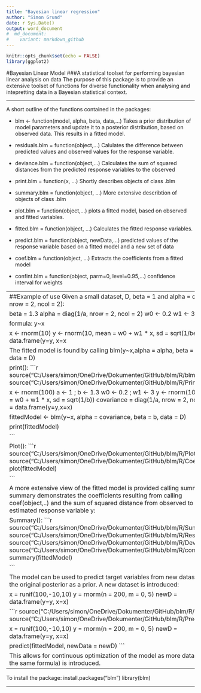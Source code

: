 ```yaml
---
title: "Bayesian linear regression"
author: "Simon Grund"
date: r Sys.Date()
output: word_document
#  md_document:
#    variant: markdown_github
---
```


```r
knitr::opts_chunk$set(echo = FALSE)
library(ggplot2)
```

#Bayesian Linear Model
###A statistical toolset for performing bayesian linear analysis on data
The purpose of this package is to provide an extensive toolset of functions for diverse functionality when analysing and intepretting data in a Bayesian statistical context. 

------------------------------------------------------------------------------

A short outline of the functions contained in the packages:

* blm <- function(model, alpha, beta, data,...) 
  Takes a prior distribution of model parameters and update it to a posterior
  distribution, based on observed data. This results in a fitted model.

* residuals.blm = function(object,...)
  Calulates the difference between predicted values and observed values for the response variable.

* deviance.blm = function(object,...)
  Calculates the sum of squared distances from the predicted response variables to the observed

* print.blm = function(x, ...) 
  Shortly describes objects of class .blm

* summary.blm = function(object, ...)
  More extensive describtion of objects of class .blm

* plot.blm = function(object,...)
  plots a fitted model, based on observed and fitted variables.

* fitted.blm = function(object, ...)
  Calculates the fitted response variables.

* predict.blm = function(object, newData,...)
  predicted values of the response variable based on a fitted model and a new set of data

* coef.blm = function(object, ...)
  Extracts the coefficients from a fitted model

* confint.blm = function(object, parm=0, level=0.95,...)
  confidence interval for weights 

------------------------------------------------------------------------------
##Example of use
Given a small dataset, D, beta = 1 and alpha = diag(1, nrow = 2, ncol = 2):

beta = 1.3
alpha = diag(1/a, nrow = 2, ncol = 2)
w0 <- 0.2
w1 <- 3

formula:
y~x

x <- rnorm(10)
y <- rnorm(10, mean = w0 + w1 * x, sd = sqrt(1/beta))
D = data.frame(y=y, x=x

The fitted model is found by calling
blm(y~x,alpha = alpha, beta = beta, data = D)

print():
```r
source("C:/Users/simon/OneDrive/Dokumenter/GitHub/blm/R/blm.R")
source("C:/Users/simon/OneDrive/Dokumenter/GitHub/blm/R/Print.R")

x <- rnorm(100)
a <- 1 ; b <- 1.3
w0 <- 0.2 ; w1 <- 3
y <- rnorm(100, mean = w0 + w1 * x, sd = sqrt(1/b))
covariance = diag(1/a, nrow = 2, ncol = 2)
D = data.frame(y=y,x=x)

fittedModel <- blm(y~x, alpha = covariance, beta = b, data = D)


print(fittedModel)

```

Plot():
```r
source("C:/Users/simon/OneDrive/Dokumenter/GitHub/blm/R/Plot.R")
source("C:/Users/simon/OneDrive/Dokumenter/GitHub/blm/R/Coef.R")
plot(fittedModel)

```

A more extensive view of the fitted model is provided calling summary. The summary demonstrates the coefficients resulting from calling coef(object,..) and the sum of squared distance from observed to estimated response variable y:

Summary():
```r
source("C:/Users/simon/OneDrive/Dokumenter/GitHub/blm/R/Summary.R")
source("C:/Users/simon/OneDrive/Dokumenter/GitHub/blm/R/Residuals.R")
source("C:/Users/simon/OneDrive/Dokumenter/GitHub/blm/R/Deviance.R")
source("C:/Users/simon/OneDrive/Dokumenter/GitHub/blm/R/confint.R")
summary(fittedModel)

```

The model can be used to predict target variables from new datasets, using the original posterior as a prior. A new dataset is introduced:

x = runif(100,-10,10)
y = rnorm(n = 200, m = 0, 5)
newD = data.frame(y=y, x=x)

```r
source("C:/Users/simon/OneDrive/Dokumenter/GitHub/blm/R/Fitted.R")
source("C:/Users/simon/OneDrive/Dokumenter/GitHub/blm/R/Predict.R")

x = runif(100,-10,10)
y = rnorm(n = 200, m = 0, 5)
newD = data.frame(y=y, x=x)

predict(fittedModel, newData = newD)
```

This allows for continuous optimization of the model as more data (under the same formula) is introduced.

------------------------------------------------------------------------------

To install the package:
install.packages("blm")
library(blm)

------------------------------------------------------------------------------

